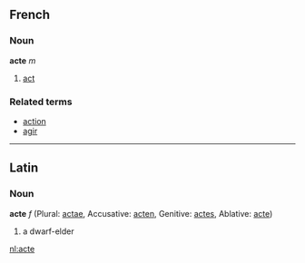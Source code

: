==French==
===Noun===
'''acte''' ''m''

# [[act]]

===Related terms===
*[[action]]
*[[agir]]

----
==Latin==
===Noun===
'''acte''' ''f'' (Plural: [[actae]], Accusative: [[acten]], Genitive: [[actes]], Ablative: [[acte]])

#a dwarf-elder

[[nl:acte]]